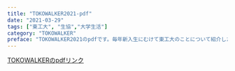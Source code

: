 ---
title: "TOKOWALKER2021-pdf"
date: "2021-03-29"
tags: ["東工大", "生協","大学生活"]
category: "TOKOWALKER"
preface: "TOKOWALKER2021のpdfです。毎年新入生にむけて東工大のことについて紹介した冊子を制作しています。今年も生協関連の書類に入っていると思います。"
---

[TOKOWALKERのpdfリンク](./TOKOWALKER2021.pdf)